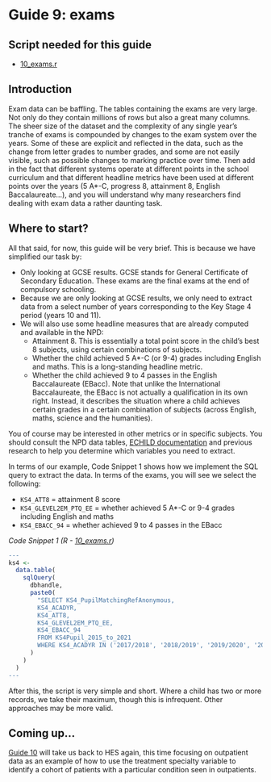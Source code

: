 # Guide 9: exams {.unnumbered}

## Script needed for this guide

* [10_exams.r](scripts/10_exams.r)

## Introduction

Exam data can be baffling. The tables containing the exams are very large. Not only do they contain millions of rows but also a great many columns. The sheer size of the dataset and the complexity of any single year’s tranche of exams is compounded by changes to the exam system over the years. Some of these are explicit and reflected in the data, such as the change from letter grades to number grades, and some are not easily visible, such as possible changes to marking practice over time. Then add in the fact that different systems operate at different points in the school curriculum and that different headline metrics have been used at different points over the years (5 A*-C, progress 8, attainment 8, English Baccalaureate...), and you will understand why many researchers find dealing with exam data a rather daunting task.

## Where to start?
All that said, for now, this guide will be very brief. This is because we have simplified our task by:

* Only looking at GCSE results. GCSE stands for General Certificate of Secondary Education. These exams are the final exams at the end of compulsory schooling.
* Because we are only looking at GCSE results, we only need to extract data from a select number of years corresponding to the Key Stage 4 period (years 10 and 11).
* We will also use some headline measures that are already computed and available in the NPD:
  + Attainment 8. This is essentially a total point score in the child’s best 8 subjects, using certain combinations of subjects.
  + Whether the child achieved 5 A*-C (or 9-4) grades including English and maths. This is a long-standing headline metric.
  + Whether the child achieved 9 to 4 passes in the English Baccalaureate (EBacc). Note that unlike the International Baccalaureate, the EBacc is not actually a qualification in its own right. Instead, it describes the situation where a child achieves certain grades in a certain combination of subjects (across English, maths, science and the humanities).
  
You of course may be interested in other metrics or in specific subjects. You should consult the NPD data tables, [ECHILD documentation](https://docs.echild.ac.uk){target="_blank"} and previous research to help you determine which variables you need to extract.

In terms of our example, Code Snippet 1 shows how we implement the SQL query to extract the data. In terms of the exams, you will see we select the following:

* `KS4_ATT8` = attainment 8 score
* `KS4_GLEVEL2EM_PTQ_EE` = whether achieved 5 A*-C or 9-4 grades including English and maths
* `KS4_EBACC_94` = whether achieved 9 to 4 passes in the EBacc

*Code Snippet 1 (R - [10_exams.r](scripts/10_exams.r))*
``` r
---
ks4 <-
  data.table(
    sqlQuery(
      dbhandle,
      paste0(
        "SELECT KS4_PupilMatchingRefAnonymous, 
        KS4_ACADYR, 
        KS4_ATT8, 
        KS4_GLEVEL2EM_PTQ_EE, 
        KS4_EBACC_94
        FROM KS4Pupil_2015_to_2021
        WHERE KS4_ACADYR IN ('2017/2018', '2018/2019', '2019/2020', '2020/2021')"
      )
    )
  )
---
```

After this, the script is very simple and short. Where a child has two or more records, we take their maximum, though this is infrequent. Other approaches may be more valid.

## Coming up...

[Guide 10](guide10_opa.qmd) will take us back to HES again, this time focusing on outpatient data as an example of how to use the treatment specialty variable to identify a cohort of patients with a particular condition seen in outpatients.
